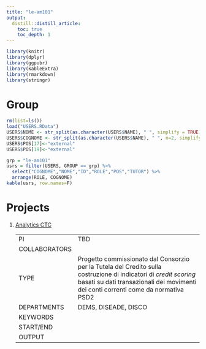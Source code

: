 ```yaml
---
title: "le-am101"
output:
  distill::distill_article:
    toc: true
    toc_depth: 1
---
```


```r
library(knitr)
library(dplyr)
library(ggpubr)
library(kableExtra)
library(rmarkdown)
library(stringr)
```

# Group

```r
rm(list=ls())
load("USERS.RData")
USERS$NOME <- str_split(as.character(USERS$NAME), " ", simplify = TRUE)[,1]
USERS$COGNOME <- str_split(as.character(USERS$NAME), " ", n=2, simplify = TRUE)[,2]
USERS$POS[17]<-"external"
USERS$POS[19]<-"external"
```

```r
grp = "le-am101"
usrs = filter(USERS, GROUP == grp) %>% 
  select("COGNOME","NOME","ID","ROLE","POS","TUTOR") %>%
  arrange(ROLE, COGNOME)
kable(usrs, row.names=F)
```

# Projects

1. [Analytics CTC]()

    | | |
    |-|---|
    | PI | TBD |
    | COLLABORATORS |  |
    | TYPE | Progetto commissionato dal Consorzio per la Tutela del Credito sulla costruzione di indicatori di *credit scoring* basati su dati transazionali dei movimenti dei conti correnti come da normativa PSD2 |
    | DEPARTMENTS | DEMS, DISEADE, DISCO |
    | KEYWORDS | |
    | START/END |  |
    | OUTPUT |   |

